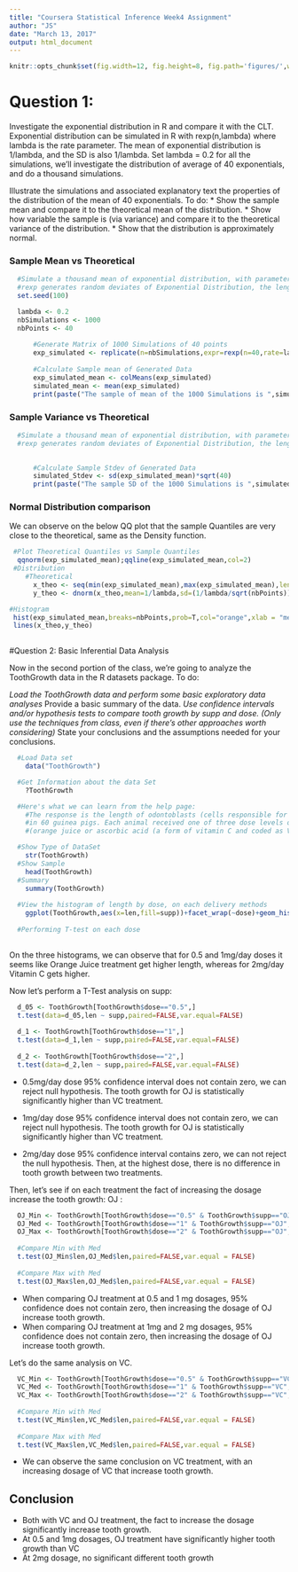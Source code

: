 ---
title: "Coursera Statistical Inference Week4 Assignment"
author: "JS"
date: "March 13, 2017"
output: html_document
---

```{r global_options, include=FALSE}
knitr::opts_chunk$set(fig.width=12, fig.height=8, fig.path='figures/',warning=FALSE, message=FALSE,cache=TRUE)
```

# Question 1: 
Investigate the exponential distribution in R and compare it with the CLT. Exponential distribution can be simulated in R with rexp(n,lambda) 
where lambda is the rate parameter. The mean of exponential distribution is 1/lambda, and the SD is also 1/lambda. Set lambda = 0.2 for all the
simulations, we'll investigate the distribution of average of 40 exponentials, and do a thousand simulations. 

Illustrate the simulations and associated explanatory text the properties of the distribution of the mean of 40 exponentials. To do: 
* Show the sample mean and compare it to the theoretical mean of the distribution.
* Show how variable the sample is (via variance) and compare it to the theoretical variance of the distribution.
* Show that the distribution is approximately normal.

### Sample Mean vs Theoretical
```{r Q1: Sample Mean}
  
  #Simulate a thousand mean of exponential distribution, with parameter lambda:0.20
  #rexp generates random deviates of Exponential Distribution, the length of the result is determined by n parameter
  set.seed(100)

  lambda <- 0.2
  nbSimulations <- 1000
  nbPoints <- 40
    
      #Generate Matrix of 1000 Simulations of 40 points
      exp_simulated <- replicate(n=nbSimulations,expr=rexp(n=40,rate=lambda))
    
      #Calculate Sample mean of Generated Data
      exp_simulated_mean <- colMeans(exp_simulated)
      simulated_mean <- mean(exp_simulated)
      print(paste("The sample of mean of the 1000 Simulations is ",simulated_mean, " compared to the theoretical mean of ", 1/lambda ))

```

### Sample Variance vs Theoretical
```{r Q2: Sample Variance}
  
  #Simulate a thousand mean of exponential distribution, with parameter lambda:0.20
  #rexp generates random deviates of Exponential Distribution, the length of the result is determined by n parameter

    
      #Calculate Sample Stdev of Generated Data
      simulated_Stdev <- sd(exp_simulated_mean)*sqrt(40)
      print(paste("The sample SD of the 1000 Simulations is ",simulated_Stdev, " compared to the theoretical SD of ", 1/lambda ))

```

### Normal Distribution comparison 
  We can observe on the below QQ plot that the sample Quantiles are very close to the theoretical, same as the Density function. 

```{r Q3: Distribution}
 #Plot Theoretical Quantiles vs Sample Quantiles
  qqnorm(exp_simulated_mean);qqline(exp_simulated_mean,col=2)
 #Distribution
    #Theoretical 
      x_theo <- seq(min(exp_simulated_mean),max(exp_simulated_mean),length=nbPoints)
      y_theo <- dnorm(x_theo,mean=1/lambda,sd=(1/lambda/sqrt(nbPoints)))

#Histogram 
 hist(exp_simulated_mean,breaks=nbPoints,prob=T,col="orange",xlab = "means",ylab="density")
 lines(x_theo,y_theo)
                  
```

#Question 2: Basic Inferential Data Analysis

Now in the second portion of the class, we're going to analyze the ToothGrowth data in the R datasets package. To do: 

*Load the ToothGrowth data and perform some basic exploratory data analyses
*Provide a basic summary of the data.
*Use confidence intervals and/or hypothesis tests to compare tooth growth by supp and dose. (Only use the techniques from class, even if there's other approaches worth considering)
*State your conclusions and the assumptions needed for your conclusions.


```{r Data Analysis}
  #Load Data set
    data("ToothGrowth")

  #Get Information about the data Set
    ?ToothGrowth

  #Here's what we can learn from the help page: 
    #The response is the length of odontoblasts (cells responsible for tooth growth) 
    #in 60 guinea pigs. Each animal received one of three dose levels of vitamin C (0.5, 1, and 2 mg/day) by one of two delivery methods,
    #(orange juice or ascorbic acid (a form of vitamin C and coded as VC).

  #Show Type of DataSet
    str(ToothGrowth)
  #Show Sample
    head(ToothGrowth)
  #Summary 
    summary(ToothGrowth)
    
  #View the histogram of length by dose, on each delivery methods  
    ggplot(ToothGrowth,aes(x=len,fill=supp))+facet_wrap(~dose)+geom_histogram()
    
  #Performing T-test on each dose
  
```
On the three histograms, we can observe that for 0.5 and 1mg/day doses it seems like Orange Juice treatment get higher length, whereas for 2mg/day Vitamin C gets higher.

Now let's perform a T-Test analysis on supp: 

```{r T-test performing}
  d_05 <- ToothGrowth[ToothGrowth$dose=="0.5",]
  t.test(data=d_05,len ~ supp,paired=FALSE,var.equal=FALSE)
  
  d_1 <- ToothGrowth[ToothGrowth$dose=="1",]
  t.test(data=d_1,len ~ supp,paired=FALSE,var.equal=FALSE)
  
  d_2 <- ToothGrowth[ToothGrowth$dose=="2",]
  t.test(data=d_2,len ~ supp,paired=FALSE,var.equal=FALSE)

```

* 0.5mg/day dose
95% confidence interval does not contain zero, we can reject null hypothesis. The tooth growth for OJ is statistically significantly higher than VC treatment. 

* 1mg/day dose 
95% confidence interval does not contain zero, we can reject null hypothesis. The tooth growth for OJ is statistically significantly higher than VC treatment. 

* 2mg/day dose 
95% confidence interval contains zero, we can not reject the null hypothesis. Then, at the highest dose, there is no difference in tooth growth between two treatments. 

Then, let's see if on each treatment the fact of increasing the dosage increase the tooth growth: 
 OJ : 

```{r T-test performing2}
  OJ_Min <- ToothGrowth[ToothGrowth$dose=="0.5" & ToothGrowth$supp=="OJ",]
  OJ_Med <- ToothGrowth[ToothGrowth$dose=="1" & ToothGrowth$supp=="OJ",]
  OJ_Max <- ToothGrowth[ToothGrowth$dose=="2" & ToothGrowth$supp=="OJ",]
  
  #Compare Min with Med
  t.test(OJ_Min$len,OJ_Med$len,paired=FALSE,var.equal = FALSE)
  
  #Compare Max with Med 
  t.test(OJ_Max$len,OJ_Med$len,paired=FALSE,var.equal = FALSE)
```
* When comparing OJ treatment at 0.5 and 1 mg dosages, 95% confidence does not contain zero, then increasing the dosage of OJ increase tooth growth. 
* When comparing OJ treatment at 1mg and 2 mg dosages, 95% confidence does not contain zero, then increasing the dosage of OJ increase tooth growth. 

Let's do the same analysis on VC. 

```{r T-test performing2}
  VC_Min <- ToothGrowth[ToothGrowth$dose=="0.5" & ToothGrowth$supp=="VC",]
  VC_Med <- ToothGrowth[ToothGrowth$dose=="1" & ToothGrowth$supp=="VC",]
  VC_Max <- ToothGrowth[ToothGrowth$dose=="2" & ToothGrowth$supp=="VC",]
  
  #Compare Min with Med
  t.test(VC_Min$len,VC_Med$len,paired=FALSE,var.equal = FALSE)
  
  #Compare Max with Med 
  t.test(VC_Max$len,VC_Med$len,paired=FALSE,var.equal = FALSE)
```

* We can observe the same conclusion on VC treatment, with an increasing dosage of VC that increase tooth growth. 

## Conclusion

 * Both with VC and OJ treatment, the fact to increase the dosage significantly increase tooth growth.
 * At 0.5 and 1mg dosages, OJ treatment have significantly higher tooth growth than VC
 * At 2mg dosage, no significant different tooth growth 
 


